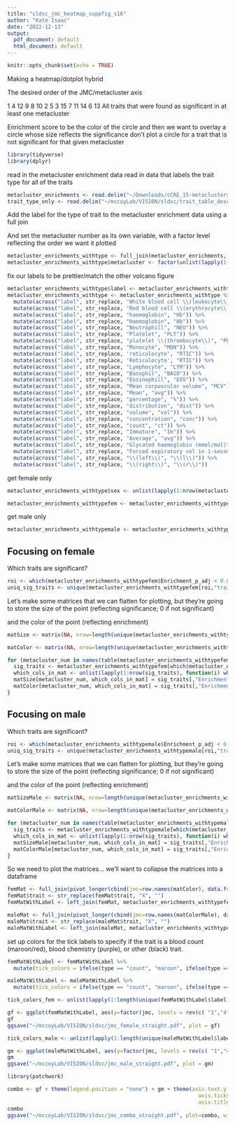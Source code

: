 ```yaml
---
title: "sldsc_jmc_heatmap_suppfig_s16"
author: "Kate Isaac"
date: "2022-12-13"
output:
  pdf_document: default
  html_document: default
---
```


```r
knitr::opts_chunk$set(echo = TRUE)
```

Making a heatmap/dotplot hybrid

The desired order of the JMC/metacluster axis

 1
4
12
9
8
10
2
5
3
15
7
11
14
6
13
	All traits that were found as significant in at least one metacluster

Enrichment score to be the color of the circle
and then we want to overlay a circle whose size reflects the significance
don’t plot a circle for a trait that is not significant for that given metacluster

```r
library(tidyverse)
library(dplyr)
```

read in the metacluster enrichment data
read in data that labels the trait type for all of the traits

```r
metacluster_enrichments <- read.delim("~/Downloads/cCRE_15-metaclusters_all_UKBB_traits.enrichment.txt", sep="\t")
trait_type_only <- read.delim("~/mccoyLab/VISION/sldsc/trait_table_description_significance_type.txt", sep="\t") %>% dplyr::select(c(trait_short, type)) %>% `colnames<-`(c("trait", "type"))
```

Add the label for the type of trait to the metacluster enrichment data using a full join

And set the metacluster number as its own variable, with a factor level reflecting the order we want it plotted

```r
metacluster_enrichments_withtype <- full_join(metacluster_enrichments, trait_type_only, by="trait")
metacluster_enrichments_withtype$metacluster <- factor(unlist(lapply(1:nrow(metacluster_enrichments_withtype), function(x) substr(str_replace(metacluster_enrichments_withtype$Category[x], "metacluster", ""),1,nchar(str_replace(metacluster_enrichments_withtype$Category[x], "metacluster", ""))-4))), levels = rev(c( "1","4","12","9","8","10","2","5","3","15","7","11","14","6","13")))
```

fix our labels to be prettier/match the other volcano figure

```r
metacluster_enrichments_withtype$label <- metacluster_enrichments_withtype$description
metacluster_enrichments_withtype <- metacluster_enrichments_withtype %>%
  mutate(across("label", str_replace, "White blood cell \\(leukocyte\\)", "WBC")) %>%
  mutate(across("label", str_replace, "Red blood cell \\(erythrocyte\\)", "RBC")) %>%
  mutate(across("label", str_replace, "haemoglobin", "Hb")) %>%
  mutate(across("label", str_replace, "Haemoglobin", "Hb")) %>%
  mutate(across("label", str_replace, "Neutrophill", "NEU")) %>%
  mutate(across("label", str_replace, "Platelet", "PLT")) %>%
  mutate(across("label", str_replace, "platelet \\(thrombocyte\\)", "PLT")) %>%
  mutate(across("label", str_replace, "Monocyte", "MON")) %>%
  mutate(across("label", str_replace, 'reticulocyte', "RTIC")) %>%
  mutate(across("label", str_replace, 'Reticulocyte', "RTIC")) %>%
  mutate(across("label", str_replace, "Lymphocyte", "LYM")) %>%
  mutate(across("label", str_replace, "Basophil", "BASO")) %>%
  mutate(across("label", str_replace, "Eosinophill", "EOS")) %>%
  mutate(across("label", str_replace, "Mean corpuscular volume", "MCV")) %>%
  mutate(across("label", str_replace, "Mean", "avg")) %>%
  mutate(across("label", str_replace, "percentage", "%")) %>%
  mutate(across("label", str_replace, "distribution", "dist")) %>%
  mutate(across("label", str_replace, "volume", "vol")) %>%
  mutate(across("label", str_replace, "concentration", "conc")) %>%
  mutate(across("label", str_replace, "count", "ct")) %>%
  mutate(across("label", str_replace, "Immature", "Im")) %>%
  mutate(across("label", str_replace, "Average", "avg")) %>%
  mutate(across("label", str_replace, "Glycated haemoglobin (mmol/mol)", "Glycated Hb")) %>%
  mutate(across("label", str_replace, "Forced expiratory vol in 1-second \\(FEV1\\), Best measure", "FEV1")) %>%
  mutate(across("label", str_replace, "\\(left\\)", "\\(l\\)")) %>%
  mutate(across("label", str_replace, "\\(right\\)", "\\(r\\)"))
```


get female only
```r
metacluster_enrichments_withtype$sex <- unlist(lapply(1:nrow(metacluster_enrichments_withtype), function(i) unlist(str_split(metacluster_enrichments_withtype$trait[i], "\\."))[2]))

metacluster_enrichments_withtypefem <- metacluster_enrichments_withtype[which(metacluster_enrichments_withtype$sex == "female"),]
```

get male only

```r
metacluster_enrichments_withtypemale <- metacluster_enrichments_withtype[which(metacluster_enrichments_withtype$sex == "male"),]

```

## Focusing on female 

Which traits are significant?

```r
roi <- which(metacluster_enrichments_withtypefem$Enrichment_p_adj < 0.05)
uniq_sig_traits <- unique(metacluster_enrichments_withtypefem[roi,"trait"])
```

Let's make some matrices that we can flatten for plotting, but they're going to store the size of the point (reflecting significance; 0 if not significant)

and the color of the point (reflecting enrichment)

```r
matSize <- matrix(NA, nrow=length(unique(metacluster_enrichments_withtypefem$metacluster)), ncol = length(uniq_sig_traits)) %>% `colnames<-`(uniq_sig_traits) %>% `rownames<-`(names(table(metacluster_enrichments_withtypefem$metacluster)))

matColor <- matrix(NA, nrow=length(unique(metacluster_enrichments_withtypefem$metacluster)), ncol = length(uniq_sig_traits))  %>% `colnames<-`(uniq_sig_traits) %>% `rownames<-`(names(table(metacluster_enrichments_withtypefem$metacluster)))
```

```r
for (metacluster_num in names(table(metacluster_enrichments_withtypefem$metacluster))){
  sig_traits <- metacluster_enrichments_withtypefem[which(metacluster_enrichments_withtypefem$metacluster == metacluster_num & metacluster_enrichments_withtypefem$Enrichment_p_adj < 0.05), c("trait", "Enrichment_p_adj", "Enrichment")]
  which_cols_in_mat <- unlist(lapply(1:nrow(sig_traits), function(i) which(colnames(matSize) == sig_traits[i,"trait"])))
  matSize[metacluster_num, which_cols_in_mat] = sig_traits[,"Enrichment_p_adj"]
  matColor[metacluster_num, which_cols_in_mat] = sig_traits[,"Enrichment"]
}
```

## Focusing on male

Which traits are significant?

```r
roi <- which(metacluster_enrichments_withtypemale$Enrichment_p_adj < 0.05)
uniq_sig_traits <- unique(metacluster_enrichments_withtypemale[roi,"trait"])
```

Let's make some matrices that we can flatten for plotting, but they're going to store the size of the point (reflecting significance; 0 if not significant)

and the color of the point (reflecting enrichment)

```r
matSizeMale <- matrix(NA, nrow=length(unique(metacluster_enrichments_withtypemale$metacluster)), ncol = length(uniq_sig_traits)) %>% `colnames<-`(uniq_sig_traits) %>% `rownames<-`(names(table(metacluster_enrichments_withtypemale$metacluster)))

matColorMale <- matrix(NA, nrow=length(unique(metacluster_enrichments_withtypemale$metacluster)), ncol = length(uniq_sig_traits))  %>% `colnames<-`(uniq_sig_traits) %>% `rownames<-`(names(table(metacluster_enrichments_withtypemale$metacluster)))
```

```r
for (metacluster_num in names(table(metacluster_enrichments_withtypemale$metacluster))){
  sig_traits <- metacluster_enrichments_withtypemale[which(metacluster_enrichments_withtypemale$metacluster == metacluster_num & metacluster_enrichments_withtypemale$Enrichment_p_adj < 0.05), c("trait", "Enrichment_p_adj", "Enrichment")]
  which_cols_in_mat <- unlist(lapply(1:nrow(sig_traits), function(i) which(colnames(matSizeMale) == sig_traits[i,"trait"])))
  matSizeMale[metacluster_num, which_cols_in_mat] = sig_traits[,"Enrichment_p_adj"]
  matColorMale[metacluster_num, which_cols_in_mat] = sig_traits[,"Enrichment"]
}
```

So we need to plot the matrices... we'll want to collapse the matrices into a dataframe

```r
femMat <- full_join(pivot_longer(cbind(jmc=row.names(matColor), data.frame(matColor)), -c(jmc), names_to = "trait", values_to = "color"), pivot_longer(cbind(jmc=row.names(matSize), data.frame(matSize)), -c(jmc), names_to = "trait", values_to = "size"), by = c("jmc", "trait"))
femMat$trait <- str_replace(femMat$trait, "X", "")
femMatWithLabel <- left_join(femMat, metacluster_enrichments_withtypefem[,c("label", "trait", "type")], by="trait")

maleMat <- full_join(pivot_longer(cbind(jmc=row.names(matColorMale), data.frame(matColorMale)), -c(jmc), names_to = "trait", values_to = "color"), pivot_longer(cbind(jmc=row.names(matSizeMale), data.frame(matSizeMale)), -c(jmc), names_to = "trait", values_to = "size"), by = c("jmc", "trait"))
maleMat$trait <- str_replace(maleMat$trait, "X", "")
maleMatWithLabel <- left_join(maleMat, metacluster_enrichments_withtypemale[,c("label", "trait", "type")], by="trait")
```

set up colors for the tick labels to specify if the trait is a blood count (maroon/red), blood chemistry (purple), or other (black) trait.
```r
femMatWithLabel <- femMatWithLabel %>%
  mutate(tick_colors = ifelse(type == "count", "maroon", ifelse(type == "chemistry", "purple", "black")))

maleMatWithLabel <- maleMatWithLabel %>%
  mutate(tick_colors = ifelse(type == "count", "maroon", ifelse(type == "chemistry", "purple", "black")))
```

```r
tick_colors_fem <- unlist(lapply(1:length(unique(femMatWithLabel$label)), function(x) femMatWithLabel[which(femMatWithLabel$label == unique(femMatWithLabel$label)[order(unique(femMatWithLabel$label))][x])[1], "tick_colors"]))
```

```r
gf <- ggplot(femMatWithLabel, aes(y=factor(jmc, levels = rev(c( "1","4","12","9","8","10","2","5","3","15","7","11","14","6","13"))) , x=label)) + geom_tile(aes(fill=factor(0)), show.legend = FALSE) + geom_point(aes(colour = log2(color), size = -log10(size))) + theme_bw() + ylab("JmC") + xlab("") + scale_fill_manual(values = c("transparent")) + theme(axis.text.x = element_text(angle = 90, vjust=0.5,hjust=1, color=tick_colors_fem, size=8)) + labs(size = "-log10(Adjusted p-value)", colour = "log2(Enrichment)") + theme(plot.margin = margin(0.5, 0, 0, 0.25, "cm")) + ggtitle("Female") + theme(panel.grid = element_line(color="black", size=0.1)) + theme(plot.title = element_text(hjust = 0.5))
gf
ggsave("~/mccoyLab/VISION/sldsc/jmc_female_straight.pdf", plot = gf)
```

```r
tick_colors_male <- unlist(lapply(1:length(unique(maleMatWithLabel$label)), function(x) maleMatWithLabel[which(maleMatWithLabel$label == unique(maleMatWithLabel$label)[order(unique(maleMatWithLabel$label))][x])[1], "tick_colors"]))
```

```r
gm <- ggplot(maleMatWithLabel, aes(y=factor(jmc, levels = rev(c( "1","4","12","9","8","10","2","5","3","15","7","11","14","6","13"))) , x=label)) + geom_tile(aes(fill=factor(0)), show.legend = FALSE) + geom_point(aes(colour = log2(color), size = -log10(size))) + theme_bw() + ylab("JmC") + xlab("") + scale_fill_manual(values = c("transparent")) + theme(axis.text.x = element_text(angle = 90,vjust=0.5, hjust=1, color=tick_colors_male, size=8)) + labs(size = "-log10(Adjusted p-value)", colour = "log2(Enrichment)") + theme(plot.margin = margin(0.75, 0, 0, 0.25, "cm")) + ggtitle("Male") + theme(panel.grid = element_line(color="black", size=0.1)) + theme(plot.title = element_text(hjust = 0.5))
gm
ggsave("~/mccoyLab/VISION/sldsc/jmc_male_straight.pdf", plot = gm)
```

```r

library(patchwork)

combo <- gf + theme(legend.position = "none") + gm + theme(axis.text.y = element_blank(),
                                                             axis.ticks.y = element_blank(),
                                                             axis.title.y = element_blank() ) + plot_annotation(title = 'JmC Trait Enrichments', theme=theme(plot.title=element_text(hjust=0.5))) + plot_layout(guides = 'collect')
combo
ggsave("~/mccoyLab/VISION/sldsc/jmc_combo_straight.pdf", plot=combo, width= 12.23, height = 6.15, units = "in")
```

